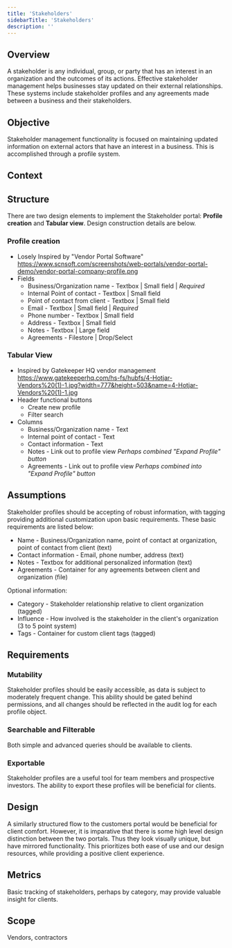 ```yaml
---
title: 'Stakeholders'
sidebarTitle: 'Stakeholders'
description: ''
---
```


## Overview

A stakeholder is any individual, group, or party that has an interest in an organization and the outcomes of its actions. Effective stakeholder management helps businesses stay updated on their external relationships. These systems include stakeholder profiles and any agreements made between a business and their stakeholders.

## Objective

Stakeholder management functionality is focused on maintaining updated information on external actors that have an interest in a business. This is accomplished through a profile system. 

## Context



## Structure

There are two design elements to implement the Stakeholder portal: **Profile creation** and **Tabular view**. Design construction details are below.

### Profile creation
- Losely Inspired by "Vendor Portal Software"
https://www.scnsoft.com/screenshots/web-portals/vendor-portal-demo/vendor-portal-company-profile.png
- Fields
    - Business/Organization name - Textbox | Small field | *Required*
    - Internal Point of contact - Textbox | Small field
    - Point of contact from client - Textbox | Small field
    - Email - Textbox | Small field | *Required*
    - Phone number - Textbox | Small field
    - Address - Textbox | Small field
    - Notes - Textbox | Large field
    - Agreements - Filestore | Drop/Select

### Tabular View
- Inspired by Gatekeeper HQ vendor management
https://www.gatekeeperhq.com/hs-fs/hubfs/4-Hotjar-Vendors%20(1)-1.jpg?width=777&height=503&name=4-Hotjar-Vendors%20(1)-1.jpg
- Header functional buttons
    - Create new profile
    - Filter search
- Columns
    - Business/Organization name - Text
    - Internal point of contact - Text
    - Contact information - Text
    - Notes - Link out to profile view *Perhaps combined "Expand Profile" button*
    - Agreements - Link out to profile view *Perhaps combined into "Expand Profile" button*

## Assumptions

Stakeholder profiles should be accepting of robust information, with tagging providing additional customization upon basic requirements. 
These basic requirements are listed below:

- Name - Business/Organization name, point of contact at organization, point of contact from client (text)
- Contact information - Email, phone number, address (text)
- Notes - Textbox for additional personalized information (text)
- Agreements - Container for any agreements between client and organization (file)

Optional information:

- Category - Stakeholder relationship relative to client organization (tagged)
- Influence - How involved is the stakeholder in the client's organization (3 to 5 point system)
- Tags - Container for custom client tags (tagged)

## Requirements

### Mutability

Stakeholder profiles should be easily accessible, as data is subject to moderately frequent change. This ability should be gated behind permissions, and all changes should be reflected in the audit log for each profile object.

### Searchable and Filterable

Both simple and advanced queries should be available to clients.

### Exportable

Stakeholder profiles are a useful tool for team members and prospective investors. The ability to export these profiles will be beneficial for clients.

## Design

A similarly structured flow to the customers portal would be beneficial for client comfort. However, it is imparative that there is some high level design distinction between the two portals. Thus they look visually unique, but have mirrored functionality. This prioritizes both ease of use and our design resources, while providing a positive client experience. 

## Metrics

Basic tracking of stakeholders, perhaps by category, may provide valuable insight for clients.

## Scope

Vendors, contractors